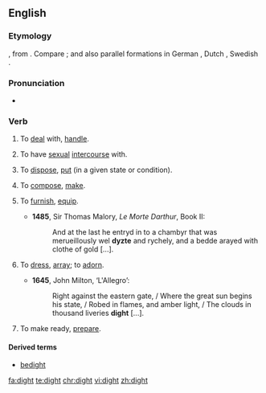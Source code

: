 ==English==
===Etymology===
{{etyl|ang|en}} {{term|dihtan|lang=ang}}, from {{etyl|la|en}} {{term|dictare|dictāre|lang=la}}.  Compare {{term|dictate}}; and also parallel formations in German {{term|dichten|lang=de}}, Dutch {{term|dichten|lang=nl}}, Swedish {{term|dikta|lang=sv}}.

===Pronunciation===
*{{a|US|UK}} {{IPA|/daɪt/}}

===Verb===
{{en-verb|dights|dighting|dight|dight}}

# {{context|obsolete|transitive|lang=en}} To [[deal]] with, [[handle]].
# {{context|obsolete|transitive|lang=en}} To have [[sexual]] [[intercourse]] with.
# {{context|obsolete|transitive|lang=en}} To [[dispose]], [[put]] (in a given state or condition).
# {{context|obsolete|transitive|lang=en}} To [[compose]], [[make]].
# {{context|archaic|transitive|lang=en}} To [[furnish]], [[equip]].
#*'''1485''', Sir Thomas Malory, ''Le Morte Darthur'', Book II:
#*:And at the last he entryd in to a chambyr that was merueillously wel '''dyzte''' and rychely, and a bedde arayed with clothe of gold [...].  
# {{context|archaic|transitive|lang=en}} To [[dress]], [[array]]; to [[adorn]]. 
#*'''1645''', John Milton, ‘L'Allegro’:
#*:Right against the eastern gate, / Where the great sun begins his state, / Robed in flames, and amber light, / The clouds in thousand liveries '''dight''' [...].
# {{context|archaic|transitive|lang=en}} To make ready, [[prepare]].

====Derived terms====
*[[bedight]]

[[fa:dight]]
[[te:dight]]
[[chr:dight]]
[[vi:dight]]
[[zh:dight]]